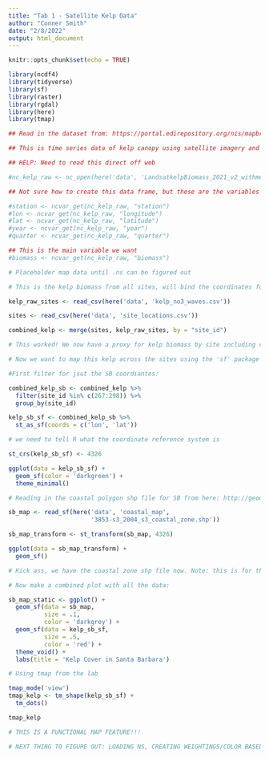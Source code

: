 ```yaml
---
title: "Tab 1 - Satellite Kelp Data"
author: "Conner Smith"
date: "2/8/2022"
output: html_document
---
```


```r
knitr::opts_chunk$set(echo = TRUE)

library(ncdf4)
library(tidyverse)
library(sf)
library(raster)
library(rgdal)
library(here)
library(tmap)
```

```r
## Read in the dataset from: https://portal.edirepository.org/nis/mapbrowse?scope=knb-lter-sbc&identifier=74.

## This is time series data of kelp canopy using satellite imagery and will be updated regularly. The file is a .ns so we use the 'ncdf4' package. 

## HELP: Need to read this direct off web

#nc_kelp_raw <- nc_open(here('data', 'LandsatkelpBiomass_2021_v2_withmetadata.nc'))

## Not sure how to create this data frame, but these are the variables we need. 

#station <- ncvar_get(nc_kelp_raw, "station")
#lon <- ncvar_get(nc_kelp_raw, "longitude")
#lat <- ncvar_get(nc_kelp_raw, "latitude")
#year <- ncvar_get(nc_kelp_raw, "year")
#quarter <- ncvar_get(nc_kelp_raw, "quarter")

## This is the main variable we want
#biomass <- ncvar_get(nc_kelp_raw, "biomass")


```

```r
# Placeholder map data until .ns can be figured out 

# This is the kelp biomass from all sites, will bind the coordinates for the sites after 

kelp_raw_sites <- read_csv(here('data', 'kelp_no3_waves.csv'))

sites <- read_csv(here('data', 'site_locations.csv'))

combined_kelp <- merge(sites, kelp_raw_sites, by = "site_id")

# This worked! We now have a proxy for kelp biomass by site including coordinates. 
```

```r
# Now we want to map this kelp across the sites using the 'sf' package 

#First filter for jsut the SB coordiantes:

combined_kelp_sb <- combined_kelp %>% 
  filter(site_id %in% c(267:298)) %>% 
  group_by(site_id)

kelp_sb_sf <- combined_kelp_sb %>% 
  st_as_sf(coords = c('lon', 'lat'))

# we need to tell R what the coordinate reference system is 

st_crs(kelp_sb_sf) <- 4326

ggplot(data = kelp_sb_sf) +
  geom_sf(color = 'darkgreen') +
  theme_minimal()

# Reading in the coastal polygon shp file for SB from here: http://geodata.library.ucsb.edu/catalog/3853-s3_2002_s3_reg_coastal 

sb_map <- read_sf(here('data', 'coastal_map',
                       '3853-s3_2004_s3_coastal_zone.shp'))

sb_map_transform <- st_transform(sb_map, 4326)

ggplot(data = sb_map_transform) +
  geom_sf()

# Kick ass, we have the coastal zone shp file now. Note: this is for the entire county so we may need to filter it somehow or jsut include more kelp sites. 

# Now make a combined plot with all the data:

sb_map_static <- ggplot() +
  geom_sf(data = sb_map,
          size = .1,
          color = 'darkgrey') +
  geom_sf(data = kelp_sb_sf,
          size = .5,
          color = 'red') +
  theme_void() +
  labs(title = 'Kelp Cover in Santa Barbara')

# Using tmap from the lab

tmap_mode('view') 
tmap_kelp <- tm_shape(kelp_sb_sf) +
  tm_dots()

tmap_kelp

# THIS IS A FUNCTIONAL MAP FEATURE!!! 

# NEXT THING TO FIGURE OUT: LOADING NS, CREATING WEIGHTINGS/COLOR BASED ON KELP DENSITY AND INCLUDING TIME SERIES FILTER 
```

